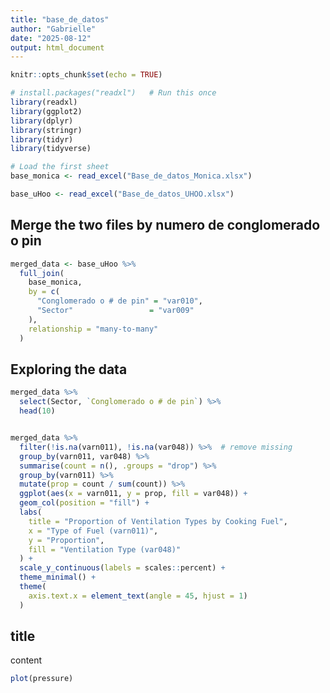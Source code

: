 ```yaml
---
title: "base_de_datos"
author: "Gabrielle"
date: "2025-08-12"
output: html_document
---
```


```r
knitr::opts_chunk$set(echo = TRUE)

# install.packages("readxl")   # Run this once
library(readxl)
library(ggplot2)
library(dplyr)
library(stringr)
library(tidyr)
library(tidyverse)
```


```r
# Load the first sheet
base_monica <- read_excel("Base_de_datos_Monica.xlsx")

base_uHoo <- read_excel("Base_de_datos_UHOO.xlsx")

```

## Merge the two files by numero de conglomerado o pin
```r
merged_data <- base_uHoo %>%
  full_join(
    base_monica,
    by = c(
      "Conglomerado o # de pin" = "var010",
      "Sector"                 = "var009"
    ),
    relationship = "many-to-many"
  )

```

## Exploring the data
```r
merged_data %>% 
  select(Sector, `Conglomerado o # de pin`) %>% 
  head(10)


merged_data %>%
  filter(!is.na(varn011), !is.na(var048)) %>%  # remove missing
  group_by(varn011, var048) %>%
  summarise(count = n(), .groups = "drop") %>%
  group_by(varn011) %>%
  mutate(prop = count / sum(count)) %>%
  ggplot(aes(x = varn011, y = prop, fill = var048)) +
  geom_col(position = "fill") +
  labs(
    title = "Proportion of Ventilation Types by Cooking Fuel",
    x = "Type of Fuel (varn011)",
    y = "Proportion",
    fill = "Ventilation Type (var048)"
  ) +
  scale_y_continuous(labels = scales::percent) +
  theme_minimal() +
  theme(
    axis.text.x = element_text(angle = 45, hjust = 1)
  )

```



## title

content

```r
plot(pressure)

```

